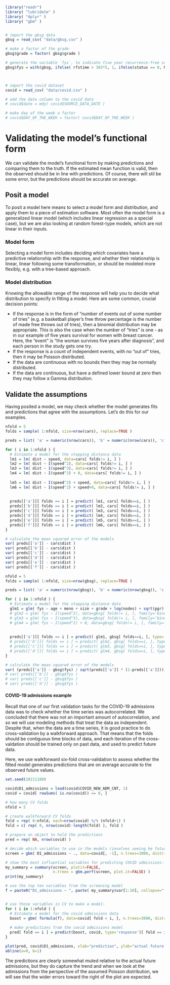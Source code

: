 ```r
library("readr")
library( "lubridate" )
library( "dplyr" )
library( "gbm" )


# import the gbsg data
gbsg = read_csv( "data/gbsg.csv" )

# make a factor of the grade
gbsg$grade = factor( gbsg$grade )

# generate the variable `fys`, to indicate five year recurrence-free survival:
gbsg$fys = with(gbsg, ifelse( rfstime > 365*5, 1, ifelse(status == 0, NA, 0)))



# import the covid dataset
covid = read_csv( "data/covid.csv" )

# add the date column to the covid data
# covid$date = mdy( covid$SOURCE_DATA_DATE )

# make day of the week a factor
# covid$DAY_OF_THE_WEEK = factor( covid$DAY_OF_THE_WEEK )


```

# Validating the model's functional form
We can validate the model's functional form by making predictions and comparing them to the truth. If the estimated mean function is valid, then the observed should be in line with predictions. Of course, there will stil be some error, but the predictions should be accurate on average.


## Posit a model
To posit a model here means to select a model form and distribution, and apply them to a piece of estimation software. Most often the model form is a generalized linear model (which includes linear regression as a special case), but we are also looking at random forest-type models, which are not linear in their inputs.

### Model form
Selecting a model form includes deciding which covariates have a predictive relationship with the response, and whether their relationship is linear, linear following some transformation, or should be modeled more flexibly, e.g. with a tree-based approach.

### Model distribution
Knowing the allowable range of the response will help you to decide what distribution to specify in fitting a model. Here are some common, crucial decision points:

- If the response is in the form of "number of events out of some number of tries" (e.g. a basketball player's free throw percentage is the number of made free throws out of tries), then a binomial distribution may be appropriate. This is also the case when the number of "tries" is one - as in our example of five years survival for women with breast cancer. Here, the "event" is "the woman survives five years after diagnosis", and each person in the study gets one try.
- If the response is a count of independent events, with no "out of" tries, then it may be Poisson distributed.
- If the data are continuous with no bounds then they may be normally distributed.
- If the data are continuous, but have a defined lower bound at zero then they may follow a Gamma distribution.


## Validate the assumptions
Having posited a model, we may check whether the model generates fits and predictions that agree with the assumptions. Let's do this for our examples.

```r
nfold = 5
folds = sample( 1:nfold, size=nrow(cars), replace=TRUE )

preds = list( 'a' = numeric(nrow(cars)), 'b' = numeric(nrow(cars)), 'c' = numeric(nrow(cars)), 'd' = numeric(nrow(cars)), 'e' = numeric(nrow(cars)), 'f'= numeric(nrow(cars)))

for ( i in 1:nfold ) {
  # Estimate a model for the stopping distance data
  lm1 = lm( dist ~ speed, data=cars[ folds!= i, ] )
  lm2 = lm( dist ~ I(speed^2), data=cars[ folds!= i, ] )
  lm3 = lm( dist ~ I(speed^3), data=cars[ folds!= i, ] )
  lm4 = lm( dist ~ I(speed^2) + 0, data=cars[ folds!= i, ] )
  
  lm5 = lm( dist ~ I(speed^2) + speed, data=cars[ folds!= i, ] )
  lm6 = lm( dist ~ I(speed^2) + speed+0, data=cars[ folds!= i, ] )
    
  
  preds[['a']][ folds == i ] = predict( lm1, cars[ folds==i, ] )
  preds[['b']][ folds == i ] = predict( lm2, cars[ folds==i, ] )
  preds[['c']][ folds == i ] = predict( lm3, cars[ folds==i, ] )
  preds[['d']][ folds == i ] = predict( lm4, cars[ folds==i, ] )
  preds[['e']][ folds == i ] = predict( lm5, cars[ folds==i, ] )
  preds[['f']][ folds == i ] = predict( lm6, cars[ folds==i, ] )
}

# calculate the mean squared error of the models
var( preds[['a']] - cars$dist )
var( preds[['b']] - cars$dist )
var( preds[['c']] - cars$dist )
var( preds[['d']] - cars$dist )
var( preds[['e']] - cars$dist )
var( preds[['f']] - cars$dist )
```


```r
nfold = 5
folds = sample( 1:nfold, size=nrow(gbsg), replace=TRUE )

preds = list( 'a' = numeric(nrow(gbsg)), 'b' = numeric(nrow(gbsg)), 'c' = numeric(nrow(gbsg)), 'd' = numeric(nrow(gbsg)) )

for ( i in 1:nfold ) {
  # Estimate a model for the stopping distance data
  glm1 = glm( fys ~ age + meno + size + grade + log(nodes) + sqrt(pgr) + sqrt(er) + hormon, data=gbsg[ folds!= i, ], family='binomial' )
  # glm2 = glm( fys ~ I(speed^2), data=gbsg[ folds!= i, ], family='binomial' )
  # glm3 = glm( fys ~ I(speed^3), data=gbsg[ folds!= i, ], family='binomial' )
  # glm4 = glm( fys ~ I(speed^2) + 0, data=gbsg[ folds!= i, ], family='binomial' )
    
  
  preds[['a']][ folds == i ] = predict( glm1, gbsg[ folds==i, ], type='response' )
  # preds[['b']][ folds == i ] = predict( glm2, gbsg[ folds==i, ], type='response' )
  # preds[['c']][ folds == i ] = predict( glm3, gbsg[ folds==i, ], type='response' )
  # preds[['d']][ folds == i ] = predict( glm4, gbsg[ folds==i, ], type='response' )
}

# calculate the mean squared error of the models
var( (preds[['a']] - gbsg$fys) / sqrt(preds[['a']] * (1-preds[['a']])), na.rm=TRUE )
# var( preds[['b']] - gbsg$fys )
# var( preds[['c']] - gbsg$fys )
# var( preds[['d']] - gbsg$fys )
```


#### COVID-19 admissions example

Recall that one of our first validation tasks for the COVID-19 admissions data was to check whether the time series was autocorrelated. We concluded that there was not an important amount of autocorrelation, and so we will use modeling methods that treat the data as independent. Despite that, when the data are a time series, it is good practice to do cross-validation by a walkforward approach. That means that the folds should be contiguous time blocks of data, and each iteration of the cross-valdation should be trained only on past data, and used to predict future data.

Here, we use walkforward six-fold cross-validation to assess whether the fitted model generates predictions that are on average accurate to the observed future values.

```r
set.seed(20211108)

covid$D1_admissions = lead(covid$COVID_NEW_ADM_CNT, 1)
covid = covid[ rowSums( is.na(covid)) == 0, ]

# how many CV folds
nfold = 5

# create walkforward CV folds
fold = rep( 0:nfold, each=nrow(covid) %/% (nfold+1) )
fold = c( rep( 0, nrow(covid)-length(fold) ), fold )

# prepare an object to hold the predictions
pred = rep( NA, nrow(covid) )

# decide which variables to use in the models (involves seeing he future, but we'll ignore that for now.)
screen = gbm( D1_admissions ~ ., data=covid[, -1], n.trees=3000, distribution="poisson", interaction.depth=5, n.minobsinnode=3, shrinkage=0.0025, cv.folds=5 )

# show the most influential variables for predicting COVID admissions:
my_summary = summary(screen, plotit=FALSE,
                     n.trees = gbm.perf(screen, plot.it=FALSE) )
print(my_summary)

# use the top ten variables from the screening model
f = paste0("D1_admissions ~ ", paste( my_summary$var[1:10], collapse=" + "))


# use those variables in CV to make a model:
for ( i in 1:nfold ) {
  # Estimate a model for the covid admissions data
  boost = gbm( formula(f), data=covid[ fold < i, ], n.trees=3000, distribution="poisson", interaction.depth=5, n.minobsinnode=3, shrinkage=0.0025, cv.folds=5 )
  
  # make predictions from the covid admissions model
  pred[ fold == i ] = predict(boost, covid, type='response')[ fold == i ]
}

plot(pred, covid$D1_admissions, xlab="prediction", ylab="actual future admissions")
abline(a=0, b=1)
```

The predictions are clearly somewhat muted relative to the actual future admissions, but they do capture the trend and when we look at the admissions from the perspective of the assumed Poisson distribution, we will see that the wider errors toward the right of the plot are expected.





